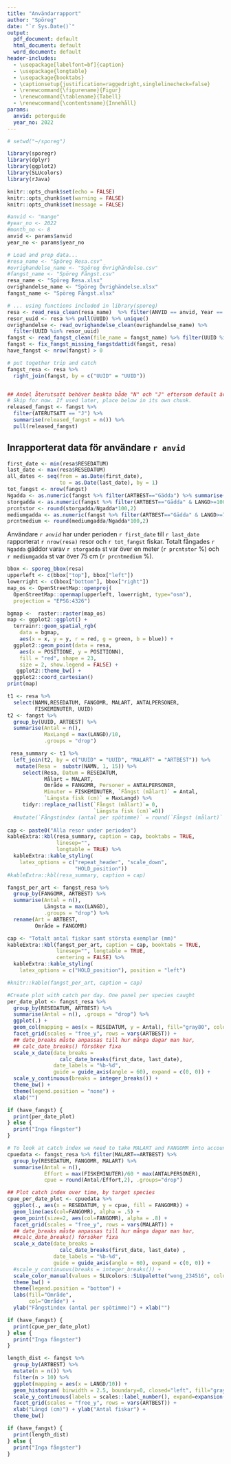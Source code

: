 ```yaml
---
title: "Användarrapport"
author: "Spöreg"
date: "`r Sys.Date()`"
output:
  pdf_document: default
  html_document: default
  word_document: default
header-includes: 
  - \usepackage[labelfont=bf]{caption}
  - \usepackage{longtable}
  - \usepackage{booktabs}
  - \captionsetup{justification=raggedright,singlelinecheck=false}
  - \renewcommand{\figurename}{Figur}
  - \renewcommand{\tablename}{Tabell}
  - \renewcommand{\contentsname}{Innehåll}
params:
  anvid: peterguide
  year_no: 2022
---
```



```r
# setwd("~/sporeg")

library(sporegr)
library(dplyr)
library(ggplot2)
library(SLUcolors)
library(rJava)

knitr::opts_chunk$set(echo = FALSE)
knitr::opts_chunk$set(warning = FALSE)
knitr::opts_chunk$set(message = FALSE)

#anvid <- "mange"
#year_no <- 2022
#month_no <- 8
anvid <- params$anvid
year_no <- params$year_no

# Load and prep data...
#resa_name <- "Spöreg Resa.csv"
#ovrighandelse_name <- "Spöreg Övrighändelse.csv"
#fangst_name <- "Spöreg Fångst.csv"
resa_name <- "Spöreg Resa.xlsx"
ovrighandelse_name <- "Spöreg Övrighändelse.xlsx"
fangst_name <- "Spöreg Fångst.xlsx"

# ... using functions included in library(sporeg)
resa <- read_resa_clean(resa_name)  %>% filter(ANVID == anvid, Year == year_no)
resor_uuid <- resa %>% pull(UUID) %>% unique()
ovrighandelse <- read_ovrighandelse_clean(ovrighandelse_name) %>%
  filter(UUID %in% resor_uuid)
fangst <- read_fangst_clean(file_name = fangst_name) %>% filter(UUID %in% resor_uuid)
fangst <- fix_fangst_missing_fangstdattid(fangst, resa)
have_fangst <- nrow(fangst) > 0

# put together trip and catch
fangst_resa <- resa %>%
  right_join(fangst, by = c("UUID" = "UUID"))


## Andel återutsatt behöver beakta både "N" och "J" eftersom default är "NA". 
# Skip for now. If used later, place below in its own chunk.
released_fangst <- fangst %>%
  filter(ATERUTSATT == "J") %>%
  summarise(released_fangst = n()) %>%
  pull(released_fangst)

```

## Inrapporterat data för användare `r anvid`  

```r
first_date <- min(resa$RESEDATUM)
last_date <- max(resa$RESEDATUM)
all_dates <- seq(from = as.Date(first_date),
                 to = as.Date(last_date), by = 1)
tot_fangst <- nrow(fangst)
Ngadda <- as.numeric(fangst %>% filter(ARTBEST=="Gädda") %>% summarise(N=n()))
storgadda <- as.numeric(fangst %>% filter(ARTBEST=="Gädda" & LANGD>=1000) %>% summarise(N=n()))
prcntstor <- round(storgadda/Ngadda*100,2)
mediumgadda <- as.numeric(fangst %>% filter(ARTBEST=="Gädda" & LANGD>=750) %>% summarise(N=n()))
prcntmedium <- round(mediumgadda/Ngadda*100,2)
```





Användare  *`r anvid`* har under perioden `r first_date` till `r last_date` rapporterat `r nrow(resa)` resor och `r tot_fangst` fiskar. Totalt fångades `r Ngadda`  gäddor varav `r storgadda` st var över en meter (`r prcntstor` %) och `r mediumgadda` st var över 75 cm (`r prcntmedium` %). 

```r
bbox <- sporeg_bbox(resa) 
upperleft <- c(bbox["top"], bbox["left"])
lowerright <- c(bbox["bottom"], bbox["right"])
map_os <- OpenStreetMap::openproj(
  OpenStreetMap::openmap(upperleft, lowerright, type="osm"),
  projection = "EPSG:4326")

bgmap <-  raster::raster(map_os)
map <- ggplot2::ggplot() +
  terrainr::geom_spatial_rgb(
    data = bgmap,
    aes(x = x, y = y, r = red, g = green, b = blue)) +
  ggplot2::geom_point(data = resa, 
    aes(x = POSITIONE, y = POSITIONN),
    fill = "red", shape = 23,
    size = 2, show.legend = FALSE) +
   ggplot2::theme_bw() +
  ggplot2::coord_cartesian()
print(map)
```


```r
t1 <- resa %>%
  select(NAMN,RESEDATUM, FANGOMR, MALART, ANTALPERSONER,
         FISKEMINUTER, UUID)
t2 <- fangst %>%
  group_by(UUID, ARTBEST) %>%
  summarise(Antal = n(),
            MaxLangd = max(LANGD)/10,
            .groups = "drop")

 resa_summary <- t1 %>%
  left_join(t2, by = c("UUID" = "UUID", "MALART" = "ARTBEST")) %>%
   mutate(Resa =  substr(NAMN, 1, 15)) %>%
     select(Resa, Datum = RESEDATUM,
            Målart = MALART,
            Område = FANGOMR, Personer = ANTALPERSONER,
            Minuter = FISKEMINUTER, `Fångst (målart)` = Antal,
            `Längsta fisk (cm)` = MaxLangd) %>% 
     tidyr::replace_na(list(`Fångst (målart)`= 0,
                            `Längsta fisk (cm)`=0))
  #mutate(`Fångstindex (antal per spötimme)` = round(`Fångst (målart)` / (Minuter/60*Personer),2))
   
cap <- paste0("Alla resor under perioden")
kableExtra::kbl(resa_summary, caption = cap, booktabs = TRUE,
                linesep="",
                longtable = TRUE) %>%
  kableExtra::kable_styling(
    latex_options = c("repeat_header", "scale_down", 
                      "HOLD_position"))
#kableExtra::kbl(resa_summary, caption = cap)
```

```r
fangst_per_art <- fangst_resa %>% 
  group_by(FANGOMR, ARTBEST) %>% 
  summarise(Antal = n(), 
            Längsta = max(LANGD),
            .groups = "drop") %>%
  rename(Art = ARTBEST,
         Område = FANGOMR)

cap <- "Totalt antal fiskar samt största exemplar (mm)"
kableExtra::kbl(fangst_per_art, caption = cap, booktabs = TRUE,
                linesep="", longtable = TRUE,
                centering = FALSE) %>%
  kableExtra::kable_styling(
    latex_options = c("HOLD_position"), position = "left")

#knitr::kable(fangst_per_art, caption = cap)
```

```r
#Create plot with catch per day. One panel per species caught
per_date_plot <- fangst_resa %>%
  group_by(RESEDATUM, ARTBEST) %>%
  summarise(Antal = n(), .groups = "drop") %>% 
  ggplot(.) +
  geom_col(mapping = aes(x = RESEDATUM, y = Antal), fill="gray80", color="black") +
  facet_grid(scales = "free_y", rows = vars(ARTBEST)) +
  ## date_breaks måste anpassas till hur många dagar man har,
  ## calc_date_breaks() försöker fixa
  scale_x_date(date_breaks = 
                 calc_date_breaks(first_date, last_date),
               date_labels = "%b-%d",
               guide = guide_axis(angle = 60), expand = c(0, 0)) +
  scale_y_continuous(breaks = integer_breaks()) +
  theme_bw() +
  theme(legend.position = "none") +
  xlab("")

if (have_fangst) {
  print(per_date_plot)
} else {
  print("Inga fångster")
}
```


```r
# To look at catch index we need to take MALART and FANGOMR into account
cpuedata <- fangst_resa %>% filter(MALART==ARTBEST) %>%
  group_by(RESEDATUM, FANGOMR, MALART) %>%
  summarise(Antal = n(), 
            Effort = max(FISKEMINUTER)/60 * max(ANTALPERSONER),
            cpue = round(Antal/Effort,2), .groups="drop")

## Plot catch index over time, by target species
cpue_per_date_plot <- cpuedata %>%
  ggplot(., aes(x = RESEDATUM, y = cpue, fill = FANGOMR)) +
  geom_line(aes(col=FANGOMR), alpha = .5) +
  geom_point(size=2, aes(col=FANGOMR), alpha = .8) + 
  facet_grid(scales = "free_y", rows = vars(MALART)) +
  ## date_breaks måste anpassas till hur många dagar man har,
  ##calc_date_breaks() försöker fixa
  scale_x_date(date_breaks =
                 calc_date_breaks(first_date, last_date) ,
               date_labels = "%b-%d",
               guide = guide_axis(angle = 60), expand = c(0, 0)) +
  #scale_y_continuous(breaks = integer_breaks()) +
  scale_color_manual(values = SLUcolors::SLUpalette("wong_234516", color_names = FALSE)) +
  theme_bw() +
  theme(legend.position = "bottom") +
  labs(fill="Område",
       col="Område") +
  ylab("Fångstindex (antal per spötimme)") + xlab("")

if (have_fangst) {
  print(cpue_per_date_plot)
} else {
  print("Inga fångster")
}
```




```r
length_dist <- fangst %>%
  group_by(ARTBEST) %>%
  mutate(n = n()) %>%
  filter(n > 10) %>%
  ggplot(mapping = aes(x = LANGD/10)) +
  geom_histogram( binwidth = 2.5, boundary=0, closed="left", fill="gray80",color="black") +
  scale_y_continuous(labels = scales::label_number(), expand=expansion(mult=c(0,0.05))) +
  facet_grid(scales = "free_y", rows = vars(ARTBEST)) +
  xlab("Längd (cm)") + ylab("Antal fiskar") +
  theme_bw()

if (have_fangst) {
  print(length_dist)
} else {
  print("Inga fångster")
}
```
